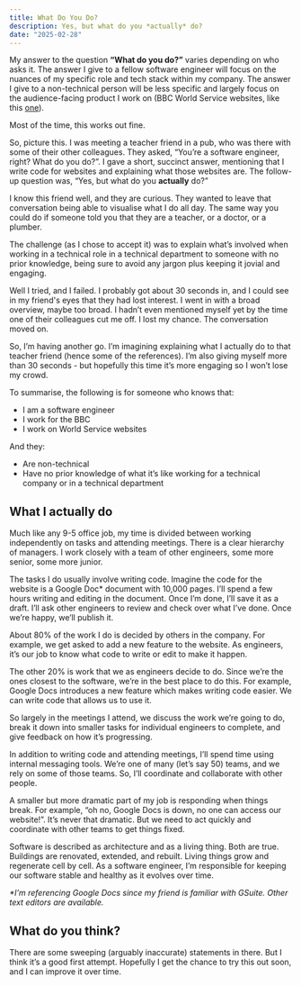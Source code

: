 ```yaml
---
title: What Do You Do?
description: Yes, but what do you *actually* do?
date: "2025-02-28"
---
```


My answer to the question **“What do you do?”** varies depending on who asks it. The answer I give to a fellow software engineer will focus on the nuances of my specific role and tech stack within my company. The answer I give to a non-technical person will be less specific and largely focus on the audience-facing product I work on (BBC World Service websites, like this [one](https://www.bbc.com/thai)).

Most of the time, this works out fine.

So, picture this. I was meeting a teacher friend in a pub, who was there with some of their other colleagues. They asked, “You’re a software engineer, right? What do you do?”. I gave a short, succinct answer, mentioning that I write code for websites and explaining what those websites are. The follow-up question was, “Yes, but what do you **actually** do?”

I know this friend well, and they are curious. They wanted to leave that conversation being able to visualise what I do all day. The same way you could do if someone told you that they are a teacher, or a doctor, or a plumber.

The challenge (as I chose to accept it) was to explain what’s involved when working in a technical role in a technical department to someone with no prior knowledge, being sure to avoid any jargon plus keeping it jovial and engaging.

Well I tried, and I failed. I probably got about 30 seconds in, and I could see in my friend's eyes that they had lost interest. I went in with a broad overview, maybe too broad. I hadn’t even mentioned myself yet by the time one of their colleagues cut me off. I lost my chance. The conversation moved on.

So, I’m having another go. I’m imagining explaining what I actually do to that teacher friend (hence some of the references). I’m also giving myself more than 30 seconds - but hopefully this time it’s more engaging so I won’t lose my crowd.

To summarise, the following is for someone who knows that:

- I am a software engineer
- I work for the BBC
- I work on World Service websites

And they:

- Are non-technical
- Have no prior knowledge of what it’s like working for a technical company or in a technical department

## What I actually do

Much like any 9-5 office job, my time is divided between working independently on tasks and attending meetings. There is a clear hierarchy of managers. I work closely with a team of other engineers, some more senior, some more junior.

The tasks I do usually involve writing code. Imagine the code for the website is a Google Doc\* document with 10,000 pages. I’ll spend a few hours writing and editing in the document. Once I’m done, I’ll save it as a draft. I’ll ask other engineers to review and check over what I’ve done. Once we’re happy, we’ll publish it.

About 80% of the work I do is decided by others in the company. For example, we get asked to add a new feature to the website. As engineers, it’s our job to know what code to write or edit to make it happen.

The other 20% is work that we as engineers decide to do. Since we’re the ones closest to the software, we’re in the best place to do this. For example, Google Docs introduces a new feature which makes writing code easier. We can write code that allows us to use it.

So largely in the meetings I attend, we discuss the work we’re going to do, break it down into smaller tasks for individual engineers to complete, and give feedback on how it’s progressing.

In addition to writing code and attending meetings, I’ll spend time using internal messaging tools. We’re one of many (let’s say 50) teams, and we rely on some of those teams. So, I’ll coordinate and collaborate with other people.

A smaller but more dramatic part of my job is responding when things break. For example, “oh no, Google Docs is down, no one can access our website!”. It’s never that dramatic. But we need to act quickly and coordinate with other teams to get things fixed.

Software is described as architecture and as a living thing. Both are true. Buildings are renovated, extended, and rebuilt. Living things grow and regenerate cell by cell. As a software engineer, I’m responsible for keeping our software stable and healthy as it evolves over time.

_\*I’m referencing Google Docs since my friend is familiar with GSuite. Other text editors are available._

## What do you think?

There are some sweeping (arguably inaccurate) statements in there. But I think it’s a good first attempt. Hopefully I get the chance to try this out soon, and I can improve it over time.
